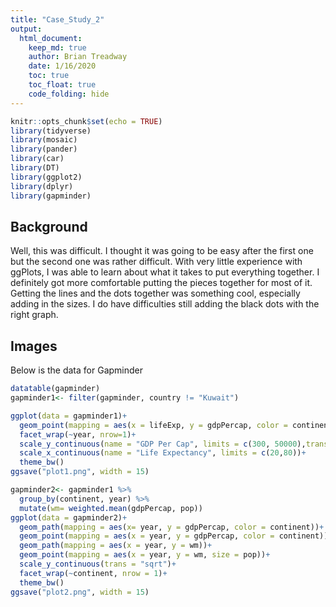 ```yaml
---
title: "Case_Study_2"
output: 
  html_document:
    keep_md: true
    author: Brian Treadway
    date: 1/16/2020
    toc: true
    toc_float: true
    code_folding: hide
---
```


```r
knitr::opts_chunk$set(echo = TRUE)
library(tidyverse)
library(mosaic)
library(pander)
library(car)
library(DT)
library(ggplot2)
library(dplyr)
library(gapminder)

```
## Background

Well, this was difficult. I thought it was going to be easy after the first one but the second one was rather difficult. With very little experience with ggPlots, I was able to learn about what it takes to put everything together. I definitely got more comfortable putting the pieces together for most of it. Getting the lines and the dots together was something cool, especially adding in the sizes. I do have difficulties still adding the black dots with the right graph. 


## Images

Below is the data for Gapminder
```r
datatable(gapminder)
gapminder1<- filter(gapminder, country != "Kuwait")

```

```r
ggplot(data = gapminder1)+
  geom_point(mapping = aes(x = lifeExp, y = gdpPercap, color = continent, size = pop/100000))+
  facet_wrap(~year, nrow=1)+
  scale_y_continuous(name = "GDP Per Cap", limits = c(300, 50000),trans = "sqrt")+
  scale_x_continuous(name = "Life Expectancy", limits = c(20,80))+
  theme_bw()
ggsave("plot1.png", width = 15)
```

```r
gapminder2<- gapminder1 %>% 
  group_by(continent, year) %>% 
  mutate(wm= weighted.mean(gdpPercap, pop))
ggplot(data = gapminder2)+
  geom_path(mapping = aes(x= year, y = gdpPercap, color = continent))+
  geom_point(mapping = aes(x = year, y = gdpPercap, color = continent))+
  geom_path(mapping = aes(x = year, y = wm))+
  geom_point(mapping = aes(x = year, y = wm, size = pop))+
  scale_y_continuous(trans = "sqrt")+
  facet_wrap(~continent, nrow = 1)+
  theme_bw()
ggsave("plot2.png", width = 15)
```

```r

```

